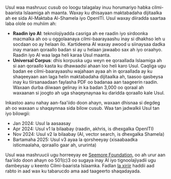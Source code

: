 Usul waa mashruuc cusub oo loogu talagalay inuu horumariyo habka cilmi-baarista Islaamiga ah maanta. Waxay ku dhisayaan maktabadaha dijitaalka ah ee sida Al-Maktaba Al-Shamela iyo OpenITI. Usul waxay diiradda saartaa laba olole oo muhiim ah:

- **Raadin iyo AI**: teknolojiyadda casriga ah ee raadin iyo sirdoonka macmalka ah oo u oggolaanaya cilmi-baarayaashu inay si dhakhso leh u socdaan oo ay helaan ilo. Kartideena AI waxay awood u siinaysaa dadka inay maraan qoraallo badan si ay u helaan jawaabo sax ah iyo oraahyo. Raadin iyo AI waa laga heli karaa Usul maanta.
- **Universal Corpus**: dhis korpuska ugu weyn ee qoraallada Islaamiga ah si aan qoraallo kasta ku dhawaadsi ahaan loo heli karo Usul. Caqliga ugu badan ee cilmi-baarayaashu wajahaan ayaa ah in qoraallada ay ku shaqeeyaan aan laga helin maktabadaha dijitaalka ah, taasoo qasbeysa inay ku tiirsanaadaan faylasha PDF oo badanaa aan taageerin raadin. Waxaan durba diiwaan gelinay in ka badan 3,000 oo qoraal ah waxaanan si joogto ah uga shaqeynaynaa ku daridda qoraallo kale Usul.

Inkastoo aanu nahay aan-faa'iido doon ahayn, waxaan dhisnaa si degdeg ah oo waxaan u shaqaynnaa sida bilow cusub. Waa tan jadwalkii Usul tan iyo bilowgii:

- Jan 2024: Usul la aasaasay
- Apr 2024: Usul v1 la bilaabay (raadin, akhris, is dhexgalka OpenITI)
- Nov 2024: Usul v2 la bilaabay (AI, vector search, is dhexgalka Shamela)
- Bartamaha 2025: Usul v3 ayaa la qorsheeyay (xisaabaadka isticmaalaha, qoraallo gaar ah, ururinta)

Usul waa mashruucii ugu horreeyay ee <a href="https://digitalseem.org" target="_blank">Seemore Foundation</a>, oo ah urur aan faa'iido doon ahayn oo 501(c)3 oo sugaya inay AI iyo tignoolajiyadii ugu dambeysay u keento Cilmi-baarista Islaamka. Fadlan <a href="mailto:contact@digitalseem.org" target="_blank">la xiriir</a> haddii aad rabto in aad wax ku tabarucdo ama aad taageerto shaqadayada.
